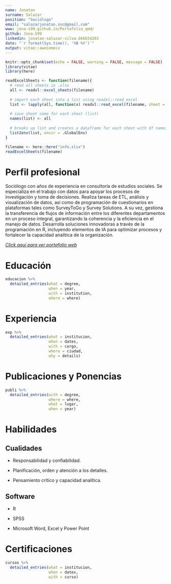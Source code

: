 ```yaml
---
name: Jonatan
surname: Salazar
position: "Sociólogo"
email: "salazarjonatan.soc@gmail.com"
www: jona-s99.github.io/Portafolio_qmd/
github: Jona-S99
linkedin: jonatan-salazar-silva-266b54203
date: "`r format(Sys.time(), '%B %Y')`"
output: vitae::awesomecv
---
```


```r
knitr::opts_chunk$set(echo = FALSE, warning = FALSE, message = FALSE)
library(vitae)
library(here)
```

```r
readExcelSheets <- function(filename){
  # read all sheets in .xlsx 
  all <- readxl::excel_sheets(filename)
  
  # import each sheet into a list using readxl::read_excel
  list <- lapply(all, function(x) readxl::read_excel(filename, sheet = x))
  
  # save sheet name for each sheet (list)
  names(list) <- all
  
  # breaks up list and creates a dataframe for each sheet with df names matching sheet names
  list2env(list, envir = .GlobalEnv)
}
```

```r
filename <- here::here("info.xlsx")
readExcelSheets(filename)
```

# Perfil profesional

Sociólogo con años de experiencia en consultoría de estudios sociales. Se especializa en el trabajo con datos para apoyar los procesos de investigación y toma de decisiones. Realiza tareas de ETL, análisis y visualización de datos, así como de programación de cuestionarios en plataformas tales como SurveyToGo y Survey Solutions. A su vez, gestiona la transferencia de flujos de información entre los diferentes departamentos en un proceso integral, garantizando la coherencia y la eficiencia en el manejo de datos. Desarrolla soluciones innovadoras a través de la programación en R, incluyendo elementos de IA para optimizar procesos y fortalecer la capacidad analítica de la organización.

*[Click aquí para ver portafolio web](https://jona-s99.github.io/Portafolio_qmd/)*

# Educación

```r
educacion %>% 
  detailed_entries(what = degree,
                   when = year,
                   with = institution,
                   where = where)
```

# Experiencia

```r
exp %>% 
  detailed_entries(what = institucion,
                   when = dates,
                   with = cargo,
                   where = ciudad,
                   why = details)
```

# Publicaciones y Ponencias

```r
publi %>% 
  detailed_entries(with = degree,
                   where = where,
                   what = lugar,
                   when = year)
```

# Habilidades

## Cualidades

-   Responsabilidad y confiabilidad.

-   Planificación, orden y atención a los detalles.

-   Pensamiento crítico y capacidad analítica.

## Software

-   R

-   SPSS

-   Microsoft Word, Excel y Power Point

# Certificaciones

```r
cursos %>% 
  detailed_entries(what = institucion,
                   when = dates,
                   with = curso)
```
